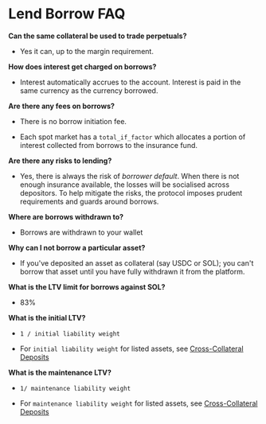 # Lend Borrow FAQ

**Can the same collateral be used to trade perpetuals?**

*   Yes it can, up to the margin requirement.

**How does interest get charged on borrows?**

*   Interest automatically accrues to the account. Interest is paid in the same currency as the currency borrowed.

**Are there any fees on borrows?**

*   There is no borrow initiation fee.

*   Each spot market has a `total_if_factor` which allocates a portion of interest collected from borrows to the insurance fund.

**Are there any risks to lending?**

*   Yes, there is always the risk of *borrower default*. When there is not enough insurance available, the losses will be socialised across depositors. To help mitigate the risks, the protocol imposes prudent requirements and guards around borrows.

**Where are borrows withdrawn to?**

*   Borrows are withdrawn to your wallet

**Why can I not borrow a particular asset?**

*   If you've deposited an asset as collateral (say USDC or SOL); you can't borrow that asset until you have fully withdrawn it from the platform.  

**What is the LTV limit for borrows against SOL?**

*   83%  

**What is the initial LTV?**

*   `1 / initial liability weight`

*   For `initial liability weight` for listed assets, see [Cross-Collateral Deposits](/getting-started/cross-collateral-deposits)

**What is the maintenance LTV?**

*   `1/ maintenance liability weight`

*   For `maintenance liability weight` for listed assets, see [Cross-Collateral Deposits](/getting-started/cross-collateral-deposits)

